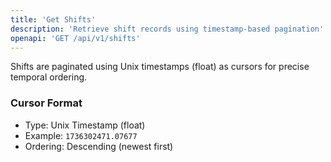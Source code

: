 ```yaml
---
title: 'Get Shifts'
description: 'Retrieve shift records using timestamp-based pagination'
openapi: 'GET /api/v1/shifts'
---
```


Shifts are paginated using Unix timestamps (float) as cursors for precise temporal ordering.

### Cursor Format
- Type: Unix Timestamp (float)
- Example: `1736302471.07677`
- Ordering: Descending (newest first)
